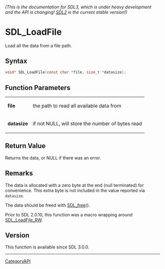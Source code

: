 ====== (This is the documentation for SDL3, which is under heavy development and the API is changing! [https://wiki.libsdl.org/ SDL2] is the current stable version!) ======
= SDL_LoadFile =

Load all the data from a file path.

== Syntax ==

<syntaxhighlight lang='c'>
void* SDL_LoadFile(const char *file, size_t *datasize);
</syntaxhighlight>

== Function Parameters ==

{|
|'''file'''
|the path to read all available data from
|-
|'''datasize'''
|if not NULL, will store the number of bytes read
|}

== Return Value ==

Returns the data, or NULL if there was an error.

== Remarks ==

The data is allocated with a zero byte at the end (null terminated) for
convenience. This extra byte is not included in the value reported via
<code>datasize</code>.

The data should be freed with [[SDL_free]]().

Prior to SDL 2.0.10, this function was a macro wrapping around
[[SDL_LoadFile_RW]].

== Version ==

This function is available since SDL 3.0.0.

----
[[CategoryAPI]]



